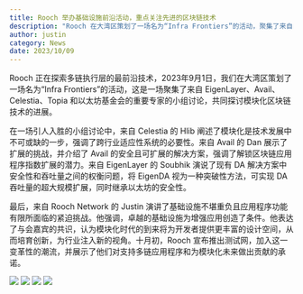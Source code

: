 ```yaml
---
title: Rooch 举办基础设施前沿活动，重点关注先进的区块链技术
description: "Rooch 在大湾区策划了一场名为“Infra Frontiers”的活动，聚集了来自 EigenLayer、Avail、Celestia、Topia 和以太坊基金会的重要专家，共同探讨模块化区块链技术的进展。"
author: justin
category: News
date: 2023/10/09
---
```



<PostHeader />

Rooch 正在探索多链执行层的最前沿技术，2023年9月1日，我们在大湾区策划了一场名为“Infra Frontiers”的活动，这是一场聚集了来自 EigenLayer、Avail、Celestia、Topia 和以太坊基金会的重要专家的小组讨论，共同探讨模块化区块链技术的进展。

在一场引人入胜的小组讨论中，来自 Celestia 的 Hlib 阐述了模块化是技术发展中不可或缺的一步，强调了跨行业适应性系统的必要性。来自 Avail 的 Dan 展示了扩展的挑战，并介绍了 Avail 的安全且可扩展的解决方案，强调了解锁区块链应用程序指数扩展的潜力。来自 EigenLayer 的 Soubhik 演说了现有 DA 解决方案中安全性和吞吐量之间的权衡问题，将 EigenDA 视为一种突破性方法，可实现 DA 吞吐量的超大规模扩展，同时继承以太坊的安全性。

最后，来自 Rooch Network 的 Justin 演讲了基础设施不堪重负且应用程序功能有限所面临的紧迫挑战。他强调，卓越的基础设施为增强应用创造了条件。他表达了与会嘉宾的共识，认为模块化时代的到来将为开发者提供更丰富的设计空间，从而培育创新，为行业注入新的视角。十月初，Rooch 宣布推出测试网，加入这一变革性的潮流，并展示了他们对支持多链应用程序和为模块化未来做出贡献的承诺。

![](/blog/rooch-event/rooch-event1.jpeg)
![](/blog/rooch-event/rooch-event2.jpeg)
![](/blog/rooch-event/rooch-event3.jpeg)
![](/blog/rooch-event/rooch-event4.jpeg)
